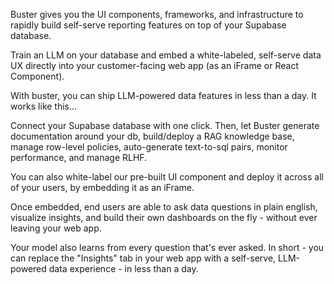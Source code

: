 Buster gives you the UI components, frameworks, and infrastructure to rapidly build self-serve reporting features on top of your Supabase database.

Train an LLM on your database and embed a white-labeled, self-serve data UX directly into your customer-facing web app (as an iFrame or React Component). 

With buster, you can ship LLM-powered data features in less than a day. It works like this...

Connect your Supabase database with one click. Then, let Buster generate documentation around your db, build/deploy a RAG knowledge base, manage row-level policies, auto-generate text-to-sql pairs, monitor performance, and manage RLHF.

You can also white-label our pre-built UI component and deploy it across all of your users, by embedding it as an iFrame.

Once embedded, end users are able to ask data questions in plain english, visualize insights, and build their own dashboards on the fly - without ever leaving your web app. 

Your model also learns from every question that's ever asked.
In short - you can replace the "Insights" tab in your web app with a self-serve, LLM-powered data experience - in less than a day.